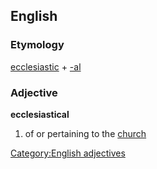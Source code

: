 == English ==

=== Etymology ===
[[ecclesiastic]] + [[-al]]

=== Adjective ===
[[Category:English adjectives]]
'''ecclesiastical'''
# of or pertaining to the [[church]]